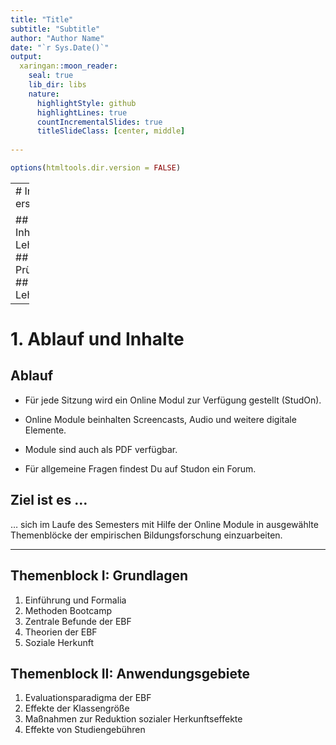 ```yaml
---
title: "Title"
subtitle: "Subtitle"
author: "Author Name"
date: "`r Sys.Date()`"
output:
  xaringan::moon_reader:
    seal: true
    lib_dir: libs
    nature:
      highlightStyle: github
      highlightLines: true
      countIncrementalSlides: true
      titleSlideClass: [center, middle]
      
---
```



```r
options(htmltools.dir.version = FALSE)

```







---
# Inhalte der ersten Sitzung

## 1. Ablauf und Inhalte der Lehrveranstaltung
## 2. Prüfungsleistung
## 3. Digitale Lehre



---

# 1. Ablauf und Inhalte

## Ablauf

- Für jede Sitzung wird ein Online Modul zur Verfügung gestellt (StudOn).

- Online Module beinhalten Screencasts, Audio und weitere digitale Elemente.

- Module sind auch als PDF verfügbar.

- Für allgemeine Fragen findest Du auf Studon ein Forum.

## Ziel ist es ...

... sich im Laufe des Semesters mit Hilfe der Online Module in ausgewählte Themenblöcke der empirischen Bildungsforschung einzuarbeiten.



---


## Themenblock I: Grundlagen

1. Einführung und Formalia
2. Methoden Bootcamp
3. Zentrale Befunde der EBF
4. Theorien der EBF
5. Soziale Herkunft

## Themenblock II: Anwendungsgebiete

1. Evaluationsparadigma der EBF
2. Effekte der Klassengröße
3. Maßnahmen zur Reduktion sozialer Herkunftseffekte
4. Effekte von Studiengebühren
